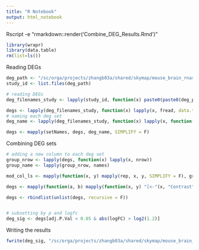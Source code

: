 ---
title: "R Notebook"
output: html_notebook
---



Rscript -e "rmarkdown::render('Combine_DEG_Results.Rmd')"
```{r loading packages}
library(wrapr)
library(data.table)
rm(list=ls())
```



Reading DEGs
```{r Reading DEGs} 
deg_path <- "/sc/orga/projects/zhangb03a/shared/skymap/mouse_brain_rnaseq_expanded/DEGs/"
study_id <- list.files(deg_path)

# reading DEGs
deg_filenames_study <- lapply(study_id, function(x) paste0(paste0(deg_path, x, "/"), list.files(paste0(deg_path, x))))

degs <- lapply(deg_filenames_study, function(x) lapply(x, fread, data.table = F))
# naming each deg set
deg_name <- lapply(deg_filenames_study, function(x) lapply(x, function(y) gsub("/sc/orga/projects/zhangb03a/shared/skymap/mouse_brain_rnaseq_expanded/DEGs/|\\.csv", "", y)))

degs <- mapply(setNames, degs, deg_name, SIMPLIFY = F)
```


Combining DEG sets
```{r Combining DEG sets}
# adding a new column to each deg set
group_nrow <- lapply(degs, function(x) lapply(x, nrow))
group_name <- lapply(group_nrow, names)

mod_col_ls <- mapply(function(x, y) mapply(rep, x, y, SIMPLIFY = F), group_name, group_nrow, SIMPLIFY = F)

degs <- mapply(function(a, b) mapply(function(x, y) "[<-"(x, "Contrast", value = y) , a, b, SIMPLIFY = FALSE), degs, mod_col_ls, SIMPLIFY = F)

degs <- rbindlist(unlist(degs, recursive = F))


# subsetting by p and logfc
deg_sig <- degs[adj.P.Val < 0.05 & abs(logFC) > log2(1.2)]
```


Writing the results
```{r Writing the results}
fwrite(deg_sig, "/sc/orga/projects/zhangb03a/shared/skymap/mouse_brain_rnaseq_expanded/DEGs/DEGs_combined_filtered_p0.05_fc1.2.csv")
```

